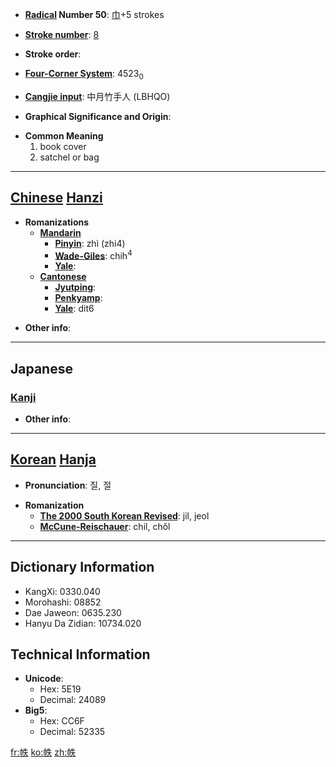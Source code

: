 * '''[[Wiktionary:Chinese radical index| Radical]] Number 50''': [[Wiktionary:Chinese radical index 巾|巾]]+5 strokes

* '''[[Wiktionary:Chinese total strokes index|Stroke number]]''': [[Wiktionary:Chinese total strokes index 8|8]]

* '''Stroke order''': 

* '''[[Wiktionary:Chinese four corner index|Four-Corner System]]''': 4523<sub>0</sub>

* '''[[Wiktionary:Chinese Cangjie index|Cangjie input]]''': 中月竹手人 (LBHQO)

* '''Graphical Significance and Origin''': 

* '''Common Meaning'''
*#book cover
*# satchel or bag


----

== [[Chinese]] [[Hanzi]] ==

* '''Romanizations'''
** '''[[Mandarin]]'''
*** '''[[Pinyin]]''': zhì (zhi4)
*** '''[[Wade-Giles]]''': chih<sup>4</sup>
*** '''[[Yale]]''': 
** '''[[Cantonese]]'''
*** '''[[Jyutping]]''':
*** '''[[Penkyamp]]''': 
*** '''[[Yale]]''': dit6

* '''Other info''': 

----

==Japanese==
===[[Kanji]]===
{{kanji|on readings=[[ちつ]] (chitsu)
|kun readings=[[ふまき]] (fumaki)
}}

* '''Other info''':  

----

== [[Korean]] [[Hanja]] ==

* '''Pronunciation''': 질, 절

* '''Romanization'''
** '''[[The 2000 South Korean Revised Romanization|The 2000 South Korean Revised]]''': jil, jeol
** '''[[McCune-Reischauer]]''': chil, chŏl

----

== Dictionary Information ==

* KangXi: 0330.040
* Morohashi: 08852
* Dae Jaweon: 0635.230
* Hanyu Da Zidian: 10734.020

== Technical Information ==

* '''Unicode''':
** Hex: 5E19
** Decimal: 24089
* '''Big5''':
** Hex: CC6F
** Decimal: 52335

[[fr:帙]]
[[ko:帙]]
[[zh:帙]]